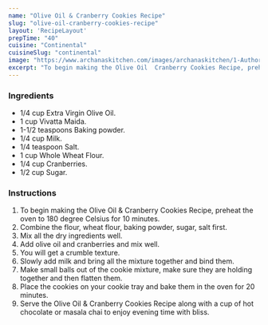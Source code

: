 ---
name: "Olive Oil & Cranberry Cookies Recipe"
slug: "olive-oil-cranberry-cookies-recipe"
layout: 'RecipeLayout'
prepTime: "40"
cuisine: "Continental"
cuisineSlug: "continental"
image: "https://www.archanaskitchen.com/images/archanaskitchen/1-Author/sibyl_sunitha/Olive_Oil__Cranberry_Cookies_Recipe_.jpg"
excerpt: "To begin making the Olive Oil  Cranberry Cookies Recipe, preheat the oven to 180 degree Celsius for 10 minutes"
---

### Ingredients

- 1/4 cup Extra Virgin Olive Oil.
- 1 cup Vivatta Maida.
- 1-1/2 teaspoons Baking powder.
- 1/4 cup Milk.
- 1/4 teaspoon Salt.
- 1 cup Whole Wheat Flour.
- 1/4 cup Cranberries.
- 1/2 cup Sugar.

### Instructions

1. To begin making the Olive Oil & Cranberry Cookies Recipe, preheat the oven to 180 degree Celsius for 10 minutes.
1. Combine the flour, wheat flour, baking powder, sugar, salt first.
1. Mix all the dry ingredients well.
1. Add olive oil and cranberries and mix well.
1. You will get a crumble texture.
1. Slowly add milk and bring all the mixture together and bind them.
1. Make small balls out of the cookie mixture, make sure they are holding together and then flatten them.
1. Place the cookies on your cookie tray and bake them in the oven for 20 minutes.
1. Serve the Olive Oil & Cranberry Cookies Recipe along with a cup of hot chocolate or masala chai to enjoy evening time with bliss.
